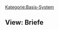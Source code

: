 [[Kategorie:Basis-System]]
== View: Briefe==
{{PluginInfo
|plugin=ch.elexis
| category=ch.elexis.textKategorie
| wikiName=ChElexisViewsTextview
| Iatrix-Hilfe=[http://www.iatrix.org/pmwiki.php?n=Elexishilfe.Briefe http://www.iatrix.org/pmwiki.php?n=Elexishilfe.Briefe]
| view_name=View
| name=elexis
| description=Elexis Basismodul
| category=invisible
| license=EPL
| first_commit_date=2007-06-24
| first_commit_author=rgw_ch
| responsible=weirich@elexis.ch
| type=Basis-System


}}